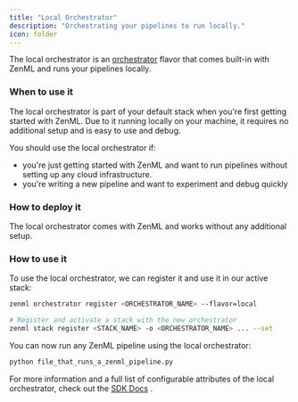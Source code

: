 ```yaml
---
title: "Local Orchestrator"
description: "Orchestrating your pipelines to run locally."
icon: folder
---
```


The local orchestrator is an [orchestrator](/stack-components/orchestrators) flavor that comes built-in with ZenML and runs your pipelines locally.

### When to use it

The local orchestrator is part of your default stack when you're first getting started with ZenML. Due to it running locally on your machine, it requires no additional setup and is easy to use and debug.

You should use the local orchestrator if:

* you're just getting started with ZenML and want to run pipelines without setting up any cloud infrastructure.
* you're writing a new pipeline and want to experiment and debug quickly

### How to deploy it

The local orchestrator comes with ZenML and works without any additional setup.

### How to use it

To use the local orchestrator, we can register it and use it in our active stack:

```bash
zenml orchestrator register <ORCHESTRATOR_NAME> --flavor=local

# Register and activate a stack with the new orchestrator
zenml stack register <STACK_NAME> -o <ORCHESTRATOR_NAME> ... --set
```

You can now run any ZenML pipeline using the local orchestrator:

```bash
python file_that_runs_a_zenml_pipeline.py
```

For more information and a full list of configurable attributes of the local orchestrator, check out the [SDK Docs](https://sdkdocs.zenml.io/latest/core%5Fcode%5Fdocs/core-orchestrators/#zenml.orchestrators.local.local%5Forchestrator.LocalOrchestrator) .

